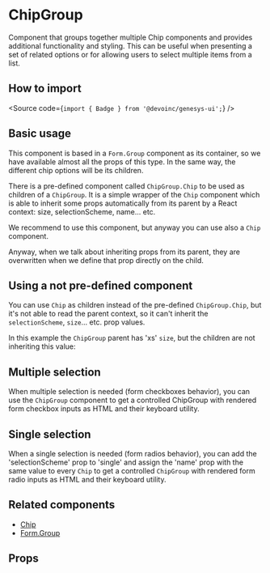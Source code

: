 

<Meta of={Stories} />

# ChipGroup

Component that groups together multiple Chip components and provides additional
functionality and styling.
This can be useful when presenting a set of related options or for allowing
users to select multiple items from a list.

## How to import

<Source code={`import { Badge } from '@devoinc/genesys-ui';`} />

## Basic usage

This component is based in a `Form.Group` component as its container, so we have
available almost all the props of this type. In the same way, the different chip
options will be its children.

There is a pre-defined component called `ChipGroup.Chip` to be used as children
of a `ChipGroup`.
It is a simple wrapper of the `Chip` component which is able to inherit some
props automatically from its parent by a React context: size, selectionScheme,
name... etc.

<Canvas of={Stories.Playground} />

We recommend to use this component, but anyway you can use also a `Chip`
component.

Anyway, when we talk about inheriting props from its parent, they are
overwritten when we define that prop directly on the child.

## Using a not pre-defined component

You can use `Chip` as children instead of the pre-defined `ChipGroup.Chip`,
but it's not able to read the parent context, so it can't inherit the
`selectionScheme`, `size`... etc. prop values.

In this example the `ChipGroup` parent has 'xs' `size`, but the children are not
inheriting this value:

<Canvas of={Stories.UseOfChip} />

## Multiple selection

When multiple selection is needed (form checkboxes behavior), you can use the
`ChipGroup` component to get a controlled ChipGroup with rendered form checkbox
inputs as HTML and their keyboard utility.

<Canvas of={Stories.MultipleSelection} />

## Single selection

When a single selection is needed (form radios behavior), you can add the
'selectionScheme' prop to 'single' and assign the 'name' prop with the same value
to every `Chip` to get a controlled `ChipGroup` with rendered form radio inputs as
HTML and their keyboard utility.

<Canvas of={Stories.SingleSelection} />

## Related components

- [Chip](?path=/docs/components-core-form-chip--docs)
- [Form.Group](?path=/docs/components-core-form-form--docs)

## Props

<ArgTypes of={Stories} />
